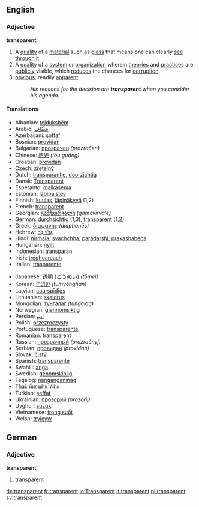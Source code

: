 ==English==
===Adjective===
'''transparent'''
#A [[quality]] of a [[material]] such as [[glass]] that means one can clearly [[see]] [[through]] it
#A [[quality]] of a [[system]] or [[organization]] wherein [[theory|theories]] and [[practice]]s are [[public]]ly visible, which [[reduce]]s the chances for [[corruption]]
#[[obvious]]; readily [[apparent]]
#:''His reasons for the decision are '''transparent''' when you consider his agenda.''

====Translations====
{{top}}
<!--languages from A to I go here-->
*Albanian: [[tejdukshëm]]
*Arabic: [[شفّاف]]
*Azerbaijani: [[şəffaf]]
*Bosnian: [[providan]]
*Bulgarian: [[прозрачен]] ''(prozračen)''
*Chinese: [[透光]] ''(tòu guāng)''
*Croatian: [[providan]]
*Czech: [[zřetelný]]
*Dutch: [[transparantie]], [[doorzichtig]]
*Dansk: [[Transparent]]
*Esperanto: [[malkaŝema]]
*Estonian: [[läbipaistev]]
*Finnish: [[kuulas]], [[läpinäkyvä]] (1,2)
*French: [[transparent#French|transparent]]
*Georgian: [[გამჭვირვალე]] ''(gamčvirvale)''
*German: [[durchsichtig]] (1,3), [[transparent#German|transparent]] (1,2)
*Greek: [[διαφανής]] ''(diaphanēs)''
*Hebrew: [[גְּלוּי לֵב]]
*Hindi: [[nirmala]], [[svachchha]], [[paradarshi]], [[prakashabeda]]
*Hungarian: [[nyílt]]
*Indonesian: [[transparan]]
*Irish: [[trédhearcach]]
*Italian: [[trasparente]]
{{mid}}<!--languages from J to Z go here-->
*Japanese: [[透明]] ([[とうめい]]) ''(tōmei)''
*Korean: [[투명한]] ''(tumyŏnghan)''
*Latvian: [[caurspīdīgs]]
*Lithuanian: [[skaidrus]]
*Mongolian: [[тунгалаг]] ''(tungalag)''
*Norwegian: [[gjennomsiktig]]
*Persian: [[ﺍﺩﻴﭙ]]
*Polish: [[przezroczysty]]
*Portuguese: [[transparente]]
*Romanian: transparent
*Russian: [[прозрачный]] ''(prozračnyj)''
*Serbian: [[провидан]] ''(providan)''
*Slovak: [[čistý]]
*Spanish: [[transparente]]
*Swahili: [[anga]]
*Swedish: [[genomskinlig]], 
*Tagalog: [[nanganganinag]]
*Thai: [[ที่มองผ่านได้ง่าย]]
*Turkish: [[şeffaf]]
*Ukrainian: [[прозорий]] ''(prozórij)''
*Uyghur: [[süzük]]
*Vietnamese: [[trong suốt]]
*Welsh: [[tryloyw]]
{{bottom}}

==German==
===Adjective===
'''transparent'''
#[[Transparent#English|transparent]]

[[de:transparent]]
[[fr:transparent]]
[[io:Transparent]]
[[it:transparent]]
[[pl:transparent]]
[[sv:transparent]]